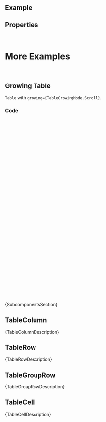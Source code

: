
<Meta of={ComponentStories} />

<DocsHeader />

<br />

## Example

<Canvas of={ComponentStories.Default} />

## Properties

<ControlsWithNote of={ComponentStories.Default} />

<br />

# More Examples

<br />

## Growing Table

`Table` with `growing={TableGrowingMode.Scroll}`.

<Canvas of={ComponentStories.GrowingTable} />

### Code

```jsx
const createRows = (indexOffset) => {
  return new Array(25).fill('').map((_, index) => (
    <TableRow key={`${index + indexOffset} - row`}>
      <TableCell>
        <Label>{index + indexOffset}</Label>
      </TableCell>
      <TableCell>
        <Label>Placeholder</Label>
      </TableCell>
    </TableRow>
  ));
};

const GrowingTable = () => {
  const [rows, setRows] = useState(createRows(1));
  const onLoadMore = () => {
    setRows((prev) => [...prev, ...createRows(prev.length + 1)]);
  };
  return (
    <div style={{ height: '250px', overflow: 'auto' }}>
      <Table
        onLoadMore={onLoadMore}
        growing={TableGrowingMode.Scroll}
        columns={
          <>
            <TableColumn>
              <Label>Column 1</Label>
            </TableColumn>
            <TableColumn>
              <Label>Column 2</Label>
            </TableColumn>
          </>
        }
      >
        {rows}
      </Table>
    </div>
  );
};
```

<Markdown>{SubcomponentsSection}</Markdown>

## TableColumn

<ArgTypes of={TableColumn} />
<Markdown>{TableColumnDescription}</Markdown>

## TableRow

<ArgTypes of={TableRow} />
<Markdown>{TableRowDescription}</Markdown>

## TableGroupRow

<ArgTypes of={TableGroupRow} />
<Markdown>{TableGroupRowDescription}</Markdown>

## TableCell

<ArgTypes of={TableCell} />
<Markdown>{TableCellDescription}</Markdown>

<Footer />
